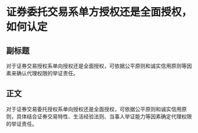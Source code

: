 # 证券委托交易系单方授权还是全面授权，如何认定

  

## 副标题

对于证券交易授权系单向授权还是全面授权，可依据公平原则和诚实信用原则等因素来确认代理权限的举证责任。

## 正文

对于证券交易委托授权系单向授权还是全面授权，可依据公平原则和诚实信用原则，具体结合证券交易特性、生活经验法则、当事人举证能力等因素确定代理权限的举证责任。